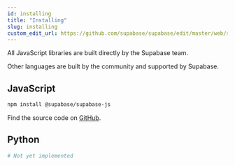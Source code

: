 ```yaml
---
id: installing
title: "Installing"
slug: installing
custom_edit_url: https://github.com/supabase/supabase/edit/master/web/spec/supabase.yml
---
```



All JavaScript libraries are built directly by the Supabase team. 

Other languages are built by the community and supported by Supabase.

## JavaScript

```bash
npm install @supabase/supabase-js
```

Find the source code on [GitHub](https://github.com/supabase/supabase-js).

## Python

```bash
# Not yet implemented